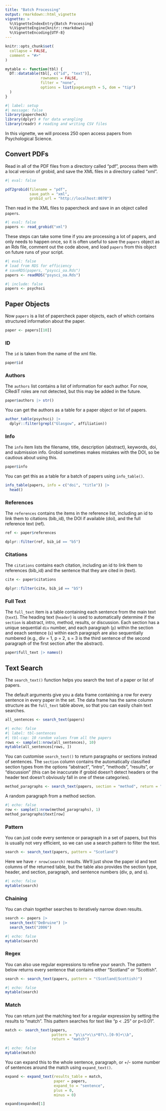 ```yaml
---
title: "Batch Processing"
output: rmarkdown::html_vignette
vignette: >
  %\VignetteIndexEntry{Batch Processing}
  %\VignetteEngine{knitr::rmarkdown}
  %\VignetteEncoding{UTF-8}
---
```


```r
knitr::opts_chunk$set(
  collapse = FALSE,
  comment = "#>"
)

mytable <- function(tbl) {
  DT::datatable(tbl[, c("id", "text")], 
                rownames = FALSE,
                filter = "none",
                options = list(pageLength = 5, dom = "tip")
  )
}
```

```r
#| label: setup
#| message: false
library(papercheck)
library(dplyr) # for data wrangling
library(readr) # reading and writing CSV files
```

In this vignette, we will process 250 open access papers from Psychological Science.

## Convert PDFs

Read in all of the PDF files from a directory called "pdf", process them with a local version of grobid, and save the XML files in a directory called "xml". 

```r
#| eval: false

pdf2grobid(filename = "pdf", 
           save_path = "xml", 
           grobid_url = "http://localhost:8070")
```

Then read in the XML files to papercheck and save in an object called `papers`. 

```r
#| eval: false
papers <- read_grobid("xml")
```

These steps can take some time if you are processing a lot of papers, and only needs to happen once, so it is often useful to save the `papers` object as an Rds file, comment out the code above, and load `papers` from this object on future runs of your script.

```r
#| eval: false
# load from RDS for efficiency
# saveRDS(papers, "psysci_oa.Rds")
papers <- readRDS("psysci_oa.Rds")
```

```r
#| include: false
papers <- psychsci
```


## Paper Objects

Now `papers` is a list of papercheck paper objects, each of which contains structured information about the paper.

```r
paper <- papers[[10]]
```

### ID

The `id` is taken from the name of the xml file.

```r
paper$id
```

### Authors

The `authors` list contains a list of information for each author. For now, CRediT roles are not detected, but this may be added in the future.

```r
paper$authors |> str()
```

You can get the authors as a table for a paper object or list of papers.

```r
author_table(psychsci) |> 
  dplyr::filter(grepl("Glasgow", affiliation))
```


### Info 

The `info` item lists the filename, title, description (abstract), keywords, doi, and submission info. Grobid sometimes makes mistakes with the DOI, so be cautious about using this.

```r
paper$info
```

You can get this as a table for a batch of papers using `info_table()`.

```r
info_table(papers, info = c("doi", "title")) |> 
  head()
```


### References

The `references` contains the items in the reference list, including an id to link them to citations (bib_id), the DOI if available (doi), and the full reference text (ref).

```r
ref <- paper$references

dplyr::filter(ref, bib_id == "b5")
```

### Citations

The `citations` contains each citation, including an id to link them to references (bib_id) and the sentence that they are cited in (text).

```r
cite <- paper$citations

dplyr::filter(cite, bib_id == "b5")
```

### Full Text

The `full_text` item is a table containing each sentence from the main text (`text`). The heading text (`header`) is used to automatically determine if the `section` is abstract, intro, method, results, or discussion. Each section has a unique sequential `div` number, and each paragraph (`p`) within the section and eeach sentence (`s`) within each paragraph are also sequentially numbered (e.g., div = 1, p = 2, s = 3 is the third sentence of the second paragraph of the first section after the abstract).

```r
paper$full_text |> names()
```


## Text Search

The `search_text()` function helps you search the text of a paper or list of papers.

The default arguments give you a data frame containing a row for every sentence in every paper in the set. The data frame has the same column structure as the `full_text` table above, so that you can easily chain text searches.

```r
all_sentences <- search_text(papers)
```

```r
#| echo: false
#| label: tbl-sentences
#| tbl-cap: 10 random values from all the papers 
rows <- sample(1:nrow(all_sentences), 10)
mytable(all_sentences[rows, ])
```

You can customise `search_text()` to return paragraphs or sections instead of sentences. The `section` column contains the automatically classified section types from the options "abstract", "intro", "methods", "results", or "discussion" (this can be inaccurate if grobid doesn't detect headers or the header text doesn't obviously fall in one of these categories).

```r
method_paragraphs <- search_text(papers, section = "method", return = "paragraph")
```

A random paragraph from a method section.

```r
#| echo: false
row <- sample(1:nrow(method_paragraphs), 1)
method_paragraphs$text[row]
```

### Pattern

You can just code every sentence or paragraph in a set of papers, but this is usually not very efficient, so we can use a search pattern to filter the text.

```r
search <- search_text(papers, pattern = "Scotland")
```

Here we have `r nrow(search)` results. We'll just show the paper id and text columns of the returned table, but the table also provides the section type, header, and section, paragraph, and sentence numbers (div, p, and s).

```r
#| echo: false
mytable(search)
```

### Chaining

You can chain together searches to iteratively narrow down results.

```r
search <- papers |>
  search_text("DeBruine") |>
  search_text("2006")
```

```r
#| echo: false
mytable(search)
```

### Regex

You can also use regular expressions to refine your search. The pattern below returns every sentence that contains either "Scotland" or "Scottish".

```r
search <- search_text(papers, pattern = "(Scotland|Scottish)")
```

```r
#| echo: false
mytable(search)
```


### Match

You can return just the matching text for a regular expression by setting the results to "match". This pattern searches for text like "p < .25" or p<0.01". 

```r
match <- search_text(papers, 
                     pattern = "p\\s*>\\s*0?\\.[0-9]+\\b", 
                     return = "match")
```

```r
#| echo: false
mytable(match)
```

You can expand this to the whole sentence, paragraph, or +/- some number of sentences around the match using `expand_text()`.

```r
expand <- expand_text(results_table = match, 
                      paper = papers,
                      expand_to = "sentence",
                      plus = 0,
                      minus = 0)

expand$expanded[1]
```


